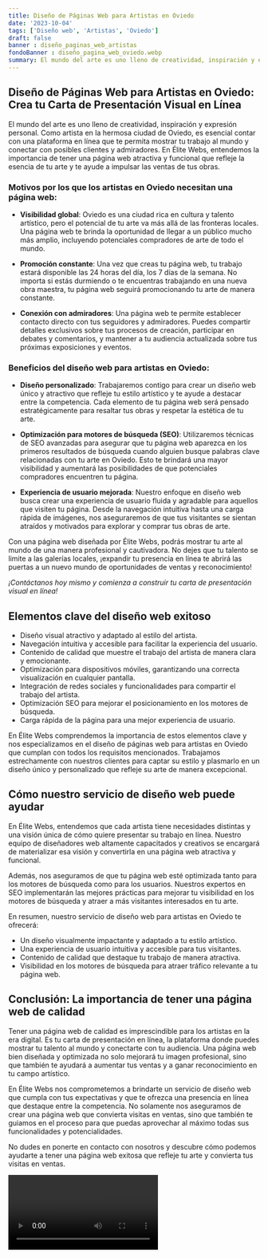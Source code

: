 ```yaml
---
title: Diseño de Páginas Web para Artistas en Oviedo
date: '2023-10-04'
tags: ['Diseño web', 'Artistas', 'Oviedo']
draft: false
banner : diseño_paginas_web_artistas
fondoBanner : diseño_pagina_web_oviedo.webp
summary: El mundo del arte es uno lleno de creatividad, inspiración y expresión personal. Como artista en la hermosa ciudad de Oviedo, es esencial contar con una plataforma en línea que te permita mostrar tu trabajo al mundo y conectar con posibles clientes y admiradores. En Élite Webs, entendemos la importancia de tener una página web atractiva y funcional que refleje la esencia de tu arte y te ayude a impulsar las ventas de tus obras.
---
```


## Diseño de Páginas Web para Artistas en Oviedo: Crea tu Carta de Presentación Visual en Línea

El mundo del arte es uno lleno de creatividad, inspiración y expresión personal. Como artista en la hermosa ciudad de Oviedo, es esencial contar con una plataforma en línea que te permita mostrar tu trabajo al mundo y conectar con posibles clientes y admiradores. En Élite Webs, entendemos la importancia de tener una página web atractiva y funcional que refleje la esencia de tu arte y te ayude a impulsar las ventas de tus obras.

### Motivos por los que los artistas en Oviedo necesitan una página web:

- **Visibilidad global**: Oviedo es una ciudad rica en cultura y talento artístico, pero el potencial de tu arte va más allá de las fronteras locales. Una página web te brinda la oportunidad de llegar a un público mucho más amplio, incluyendo potenciales compradores de arte de todo el mundo.

- **Promoción constante**: Una vez que creas tu página web, tu trabajo estará disponible las 24 horas del día, los 7 días de la semana. No importa si estás durmiendo o te encuentras trabajando en una nueva obra maestra, tu página web seguirá promocionando tu arte de manera constante.

- **Conexión con admiradores**: Una página web te permite establecer contacto directo con tus seguidores y admiradores. Puedes compartir detalles exclusivos sobre tus procesos de creación, participar en debates y comentarios, y mantener a tu audiencia actualizada sobre tus próximas exposiciones y eventos.

### Beneficios del diseño web para artistas en Oviedo:

- **Diseño personalizado**: Trabajaremos contigo para crear un diseño web único y atractivo que refleje tu estilo artístico y te ayude a destacar entre la competencia. Cada elemento de tu página web será pensado estratégicamente para resaltar tus obras y respetar la estética de tu arte.

- **Optimización para motores de búsqueda (SEO)**: Utilizaremos técnicas de SEO avanzadas para asegurar que tu página web aparezca en los primeros resultados de búsqueda cuando alguien busque palabras clave relacionadas con tu arte en Oviedo. Esto te brindará una mayor visibilidad y aumentará las posibilidades de que potenciales compradores encuentren tu página.

- **Experiencia de usuario mejorada**: Nuestro enfoque en diseño web busca crear una experiencia de usuario fluida y agradable para aquellos que visiten tu página. Desde la navegación intuitiva hasta una carga rápida de imágenes, nos aseguraremos de que tus visitantes se sientan atraídos y motivados para explorar y comprar tus obras de arte.

Con una página web diseñada por Élite Webs, podrás mostrar tu arte al mundo de una manera profesional y cautivadora. No dejes que tu talento se limite a las galerías locales, ¡expandir tu presencia en línea te abrirá las puertas a un nuevo mundo de oportunidades de ventas y reconocimiento!

*¡Contáctanos hoy mismo y comienza a construir tu carta de presentación visual en línea!*

<GifSeo />

<Cta />

## Elementos clave del diseño web exitoso

- Diseño visual atractivo y adaptado al estilo del artista.
- Navegación intuitiva y accesible para facilitar la experiencia del usuario.
- Contenido de calidad que muestre el trabajo del artista de manera clara y emocionante.
- Optimización para dispositivos móviles, garantizando una correcta visualización en cualquier pantalla.
- Integración de redes sociales y funcionalidades para compartir el trabajo del artista.
- Optimización SEO para mejorar el posicionamiento en los motores de búsqueda.
- Carga rápida de la página para una mejor experiencia de usuario.

En Élite Webs comprendemos la importancia de estos elementos clave y nos especializamos en el diseño de páginas web para artistas en Oviedo que cumplan con todos los requisitos mencionados. Trabajamos estrechamente con nuestros clientes para captar su estilo y plasmarlo en un diseño único y personalizado que refleje su arte de manera excepcional.

## Cómo nuestro servicio de diseño web puede ayudar

En Élite Webs, entendemos que cada artista tiene necesidades distintas y una visión única de cómo quiere presentar su trabajo en línea. Nuestro equipo de diseñadores web altamente capacitados y creativos se encargará de materializar esa visión y convertirla en una página web atractiva y funcional.

Además, nos aseguramos de que tu página web esté optimizada tanto para los motores de búsqueda como para los usuarios. Nuestros expertos en SEO implementarán las mejores prácticas para mejorar tu visibilidad en los motores de búsqueda y atraer a más visitantes interesados en tu arte.

En resumen, nuestro servicio de diseño web para artistas en Oviedo te ofrecerá:

- Un diseño visualmente impactante y adaptado a tu estilo artístico.
- Una experiencia de usuario intuitiva y accesible para tus visitantes.
- Contenido de calidad que destaque tu trabajo de manera atractiva.
- Visibilidad en los motores de búsqueda para atraer tráfico relevante a tu página web.

## Conclusión: La importancia de tener una página web de calidad

Tener una página web de calidad es imprescindible para los artistas en la era digital. Es tu carta de presentación en línea, la plataforma donde puedes mostrar tu talento al mundo y conectarte con tu audiencia. Una página web bien diseñada y optimizada no solo mejorará tu imagen profesional, sino que también te ayudará a aumentar tus ventas y a ganar reconocimiento en tu campo artístico.

En Élite Webs nos comprometemos a brindarte un servicio de diseño web que cumpla con tus expectativas y que te ofrezca una presencia en línea que destaque entre la competencia. No solamente nos aseguramos de crear una página web que convierta visitas en ventas, sino que también te guiamos en el proceso para que puedas aprovechar al máximo todas sus funcionalidades y potencialidades.

No dudes en ponerte en contacto con nosotros y descubre cómo podemos ayudarte a tener una página web exitosa que refleje tu arte y convierta tus visitas en ventas.

<Video />

<CtaBot job='Artistas' city='Oviedo'/>

<Gmaps query='Oviedo+españa+maps' />